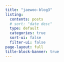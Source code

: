 ```yaml
---
title: "jaewoo-blog3"
listing:
  contents: posts
  # sort: "date desc"
  type: default
  categories: true
  sort-ui: false
  filter-ui: false
page-layout: full
title-block-banner: true
---
```



